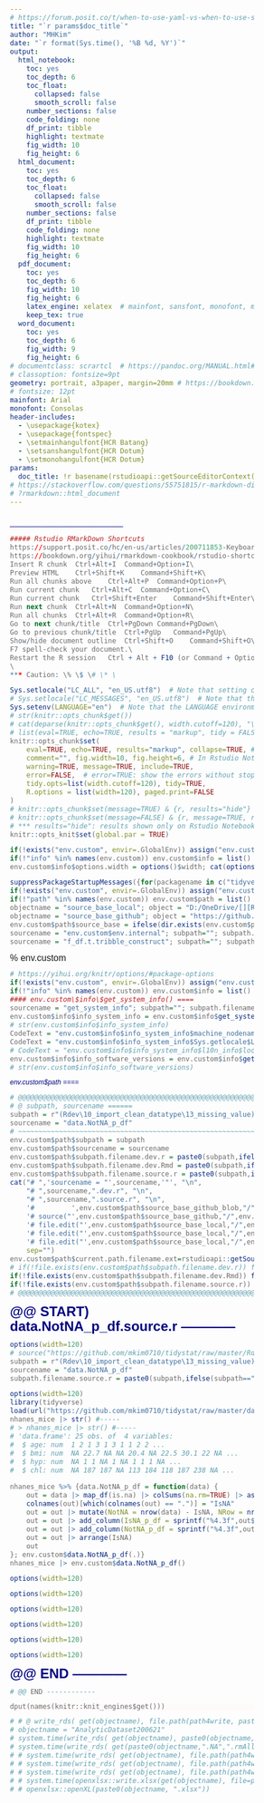 ```yaml
---
# https://forum.posit.co/t/when-to-use-yaml-vs-when-to-use-setup-code-chunk/56169/
title: "`r params$doc_title`"
author: "MHKim"
date: "`r format(Sys.time(), '%B %d, %Y')`"
output:
  html_notebook:  
    toc: yes
    toc_depth: 6
    toc_float:
      collapsed: false
      smooth_scroll: false
    number_sections: false
    code_folding: none
    df_print: tibble
    highlight: textmate
    fig_width: 10
    fig_height: 6
  html_document:
    toc: yes
    toc_depth: 6
    toc_float:
      collapsed: false
      smooth_scroll: false
    number_sections: false
    df_print: tibble
    code_folding: none
    highlight: textmate
    fig_width: 10
    fig_height: 6
  pdf_document: 
    toc: yes
    toc_depth: 6
    fig_width: 10
    fig_height: 6
    latex_engine: xelatex  # mainfont, sansfont, monofont, mathfont works only with xelatex and lualatex, but not pdflatex
    keep_tex: true
  word_document:
    toc: yes
    toc_depth: 6
    fig_width: 9
    fig_height: 6
# documentclass: scrartcl  # https://pandoc.org/MANUAL.html#variables-for-latex
# classoption: fontsize=9pt 
geometry: portrait, a3paper, margin=20mm # https://bookdown.org/yihui/rmarkdown/pdf-document.html#latex-options
# fontsize: 12pt
mainfont: Arial
monofont: Consolas
header-includes: 
  - \usepackage{kotex}
  - \usepackage{fontspec}
  - \setmainhangulfont{HCR Batang}
  - \setsanshangulfont{HCR Dotum}
  - \setmonohangulfont{HCR Dotum}
params:
  doc_title: !r basename(rstudioapi::getSourceEditorContext()$path)
# https://stackoverflow.com/questions/55751815/r-markdown-difference-between-parameters-and-variables
# ?rmarkdown::html_document
---
```

<!-- https://stackoverflow.com/questions/28480625/r-knitr-markown-setting-html-page-width -->
<style type="text/css">
.main-content, .toc {max-width: 785px; margin: 0 auto; font-size: 1rem;} /* A4: 21cm x 29.7cm = 8.27in x 11.69in; 8.27in x 96px/in ≈ 793px */
html { font-size: 12px; }
body { font-size: 12px; font-family: 'Arial', 'Helvetica', sans-serif; }
h1.title { font-size: 28px; font-family: 'Arial', 'Helvetica', sans-serif; line-height: 1.1; margin-top: 14px; margin-bottom: 0; color: Navy; }
h1 { font-size: 24px; font-family: 'Arial', 'Helvetica', sans-serif; line-height: 1.1; margin-top: 12px; margin-bottom: 0; color: Navy; }
h2 { font-size: 21px; font-family: 'Arial', 'Helvetica', sans-serif; line-height: 1.1; margin-top: 11px; margin-bottom: 0; color: Navy; }
h3 { font-size: 18px; font-family: 'Arial', 'Helvetica', sans-serif; line-height: 1.1; margin-top: 9px; margin-bottom: 0; color: Navy; }
h4 { font-size: 16px; font-family: 'Arial', 'Helvetica', sans-serif; line-height: 1.1; margin-top: 8px; margin-bottom: 0; color: Navy; }
h5 { font-size: 14px; font-family: 'Arial', 'Helvetica', sans-serif; line-height: 1.1; margin-top: 7px; margin-bottom: 0; color: Navy; }
h6 { font-size: 12px; font-family: 'Arial', 'Helvetica', sans-serif; line-height: 1.1; margin-top: 6px; margin-bottom: 0; color: Navy; }
table, td, th, figure, figcaption { font-size: 10px; font-family: 'Arial', 'Helvetica', sans-serif; line-height: 1.1; margin-top: 5px; margin-bottom: 0; }
code { font-size: 12px; font-family: 'Cascadia Code SemiBold', Consolas, 'Source Code Pro', monospace; line-height: 1.1; margin-top: 6px; margin-bottom: 0; color: DimGray; background-color: Snow; }
pre { font-size: 12px; font-family: 'Cascadia Code SemiBold', Consolas, 'Source Code Pro', monospace; line-height: 1.1; margin-top: 7px; margin-bottom: 0; color: DimGray; background-color: Snow; }
</style>

<!-- font-size: 0.9em; /* 90% of inherited font size */ -->

<!-- Body text (body): The default font size is typically 16 pixels. -->
<!-- Paragraphs (p): Inherit the body's font size, so also typically 16 pixels. -->
<!-- List items (li): Inherit the body's font size, generally 16 pixels. -->
<!-- Headings (h1 to h6): The default sizes decrease with each level. For example: -->
<!-- h1: Typically around 32 pixels. -->
<!-- h2: Often around 24 pixels. -->
<!-- h3: Commonly around 18.72 pixels. -->
<!-- h4: Usually about 16 pixels. -->
<!-- h5: Generally around 13.28 pixels. -->
<!-- h6: Often about 10.72 pixels. -->
<!-- Blockquotes (blockquote): Usually inherit the body's font size, around 16 pixels. -->
<!-- Tables (table), table cells (td, th): Typically inherit the body's font size, so around 16 pixels. -->
<!-- Figures (figure) and figure captions (figcaption): Generally inherit the body's font size, so about 16 pixels. -->
<!-- 1: Approximately 8 pixels. -->
<!-- 2: Approximately 10 pixels. -->
<!-- 3: Approximately 12 pixels (this was often considered the default size). -->
<!-- 4: Approximately 14 pixels. -->
<!-- 5: Approximately 18 pixels. -->
<!-- 6: Approximately 24 pixels. -->
# _______________
```r
##### Rstudio RMarkDown Shortcuts
https://support.posit.co/hc/en-us/articles/200711853-Keyboard-Shortcuts-in-the-RStudio-IDE  
https://bookdown.org/yihui/rmarkdown-cookbook/rstudio-shortcuts.html  
Insert R chunk	Ctrl+Alt+I	Command+Option+I\
Preview HTML	Ctrl+Shift+K	Command+Shift+K\
Run all chunks above	Ctrl+Alt+P	Command+Option+P\
Run current chunk	Ctrl+Alt+C	Command+Option+C\
Run current chunk	Ctrl+Shift+Enter	Command+Shift+Enter\
Run next chunk	Ctrl+Alt+N	Command+Option+N\
Run all chunks	Ctrl+Alt+R	Command+Option+R\
Go to next chunk/title	Ctrl+PgDown	Command+PgDown\
Go to previous chunk/title	Ctrl+PgUp	Command+PgUp\
Show/hide document outline	Ctrl+Shift+O	Command+Shift+O\
F7 spell-check your document.\
Restart the R session   Ctrl + Alt + F10 (or Command + Option + F10 on macOS).\
\
*** Caution: \% \$ \# \* \
```


```r
Sys.setlocale("LC_ALL", "en_US.utf8")  # Note that setting category "LC_ALL" sets only categories "LC_COLLATE", "LC_CTYPE", "LC_MONETARY" and "LC_TIME".
# Sys.setlocale("LC_MESSAGES", "en_US.utf8")  # Note that the LANGUAGE environment variable has precedence over "LC_MESSAGES" in selecting the language for message translation on most R platforms.  # LC_MESSAGES does not exist in Windows
Sys.setenv(LANGUAGE="en")  # Note that the LANGUAGE environment variable has precedence over "LC_MESSAGES" in selecting the language for message translation on most R platforms.
# str(knitr::opts_chunk$get())
# cat(deparse(knitr::opts_chunk$get(), width.cutoff=120), "\n", sep="")
# list(eval=TRUE, echo=TRUE, results = "markup", tidy = FALSE, tidy.opts = NULL, collapse = FALSE, prompt = FALSE, comment = "##",     highlight = TRUE, size = "normalsize", background = "#F7F7F7", strip.white = structure(TRUE, class = "AsIs"), cache = FALSE,     cache.path = "cache/", cache.vars = NULL, cache.lazy = TRUE, dependson = NULL, autodep = FALSE, cache.rebuild = FALSE,     fig.keep = "high", fig.show = "asis", fig.align = "default", fig.path = "figure/", dev = NULL, dev.args = NULL, dpi = 72,     fig.ext = NULL, fig.width=7, fig.height=7, fig.env = "figure", fig.cap = NULL, fig.scap = NULL, fig.lp = "fig:",     fig.subcap = NULL, fig.pos = "", out.width=NULL, out.height=NULL, out.extra = NULL, fig.retina = 1, external = TRUE,     sanitize = FALSE, interval = 1, aniopts = "controls,loop", warning = TRUE, error = TRUE, message = TRUE, render = NULL,     ref.label = NULL, child = NULL, engine = "R", split = FALSE, include = TRUE, purl = TRUE)
knitr::opts_chunk$set(
    eval=TRUE, echo=TRUE, results="markup", collapse=TRUE, # In Rstudio Notebook Source Pane & nb.HTML, results="hold" does not work
    comment="", fig.width=10, fig.height=6, # In Rstudio Notebook Source Pane & nb.HTML, comment="##" does not work?
    warning=TRUE, message=TRUE, include=TRUE, 
    error=FALSE,  # error=TRUE: show the errors without stopping R; error=FALSE: stop on error
    tidy.opts=list(width.cutoff=120), tidy=TRUE, 
    R.options = list(width=120), paged.print=FALSE
) 
# knitr::opts_chunk$set(message=TRUE) & {r, results="hide"} -> message shown in Rstudio Notebook Source Pane & knitted HTML, but not in Preview nb.HTML?!
# knitr::opts_chunk$set(message=FALSE) & {r, message=TRUE, results="hide"} -> message shown in Rstudio Notebook Source Pane & knitted HTML, but not in Preview nb.HTML?!
# *** results="hide": results shown only on Rstudio Notebook Source Pane, but not in nb.HTML nor knitted HTML
knitr::opts_knit$set(global.par = TRUE)
```


```r
if(!exists("env.custom", envir=.GlobalEnv)) assign("env.custom", new.env(), envir=.GlobalEnv)
if(!"info" %in% names(env.custom)) env.custom$info = list()
env.custom$info$options.width = options()$width; cat(options()$width, "\n", sep="")
```


```r
suppressPackageStartupMessages({for(packagename in c("tidyverse","formatR")){if(!require(packagename,character.only=TRUE))install.packages(packagename) else library(packagename,character.only=TRUE)}});cat("\n");
if(!exists("env.custom", envir=.GlobalEnv)) assign("env.custom", new.env(), envir=.GlobalEnv)
if(!"path" %in% names(env.custom)) env.custom$path = list()
objectname = "source_base_local"; object = "D:/OneDrive/[][Rproject]/github_tidystat"; if(!objectname %in% names(env.custom$path)) {env.custom$path[[objectname]] = object};
objectname = "source_base_github"; object = "https://github.com/mkim0710/tidystat/raw/master"; if(!objectname %in% names(env.custom$path)) {env.custom$path[[objectname]] = object};
env.custom$path$source_base = ifelse(dir.exists(env.custom$path$source_base_local), env.custom$path$source_base_local, env.custom$path$source_base_github)  
sourcename = "env.custom$env.internal"; subpath=""; subpath.filename.source.r = paste0(subpath,ifelse(subpath=="","","/"),sourcename,".source.r"); suppressPackageStartupMessages(source( file.path(env.custom$path$source_base,subpath.filename.source.r) ))
sourcename = "f_df.t.tribble_construct"; subpath=""; subpath.filename.source.r = paste0(subpath,ifelse(subpath=="","","/"),sourcename,".source.r"); suppressPackageStartupMessages(source( file.path(env.custom$path$source_base,subpath.filename.source.r) ))
```

<font size="3">\% env.custom</font>\

```r
# https://yihui.org/knitr/options/#package-options
if(!exists("env.custom", envir=.GlobalEnv)) assign("env.custom", new.env(), envir=.GlobalEnv)
if(!"info" %in% names(env.custom)) env.custom$info = list()
#### env.custom\$info\$get_system_info() ====
sourcename = "get_system_info"; subpath=""; subpath.filename.source.r = paste0(subpath,ifelse(subpath=="","","/"),sourcename,".source.r"); suppressPackageStartupMessages(source( file.path(env.custom$path$source_base,subpath.filename.source.r) ))
env.custom$info$info_system_info = env.custom$info$get_system_info()
# str(env.custom$info$info_system_info)
CodeText = "env.custom$info$info_system_info$machine_nodename"; cat(CodeText, ' = "', eval(parse(text=CodeText)), '"', "\n", sep="")
CodeText = "env.custom$info$info_system_info$Sys.getlocale$LC_COLLATE"; cat(CodeText, ' = "', eval(parse(text=CodeText)), '"', "\n", sep="")
# CodeText = "env.custom$info$info_system_info$l10n_info$localization_UTF8"; cat(CodeText, ' = "', eval(parse(text=CodeText)), '"', "\n", sep="")
env.custom$info$info_software_versions = env.custom$info$get_software_versions(library_names = c("tidyverse", "dplyr", "ggplot2", "purrr", "stringr", "datapasta","openxlsx"))
# str(env.custom$info$info_software_versions)
```


###### env.custom\$path ====
```r
# @@@@@@@@@@@@@@@@@@@@@@@@@@@@@@@@@@@@@@@@@@@@@@@@@@@@@@@@@@@@@@@@@@@@@@@@@@@@@@@@
# @ subpath, sourcename ======
subpath = r"(Rdev\10_import_clean_datatype\13_missing_value)" |> str_replace_all("\\\\","/")  # Using Raw Strings in R 4.0.0 and Later: The raw string literal, denoted by r"(...)", will not process \ as an escape character.
sourcename = "data.NotNA_p_df"
# ~~~~~~~~~~~~~~~~~~~~~~~~~~~~~~~~~~~~~~~~~~~~~~~~~~~~~~~~~~~~~~~~~~~~~~~~~~~~~~~~
env.custom$path$subpath = subpath
env.custom$path$sourcename = sourcename
env.custom$path$subpath.filename.dev.r = paste0(subpath,ifelse(subpath=="","","/"),sourcename,".dev.r")
env.custom$path$subpath.filename.dev.Rmd = paste0(subpath,ifelse(subpath=="","","/"),sourcename,".dev.Rmd")
env.custom$path$subpath.filename.source.r = paste0(subpath,ifelse(subpath=="","","/"),sourcename,".source.r")
cat("# ",'sourcename = "',sourcename,'"', "\n",
    "# ",sourcename,".dev.r", "\n",
    "# ",sourcename,".source.r", "\n",
    '#         ',env.custom$path$source_base_github_blob,"/",env.custom$path$subpath.filename.dev.r, "\n",
    '# source("',env.custom$path$source_base_github,"/",env.custom$path$subpath.filename.source.r,'")', "\n",
    '# file.edit("',env.custom$path$source_base_local,"/",env.custom$path$subpath.filename.dev.r,'")', "\n",
    '# file.edit("',env.custom$path$source_base_local,"/",env.custom$path$subpath.filename.dev.Rmd,'")', "\n",
    '# file.edit("',env.custom$path$source_base_local,"/",env.custom$path$subpath.filename.source.r,'")', "\n",
    sep="")
env.custom$path$current.path.filename.ext=rstudioapi::getSourceEditorContext()$path 
# if(!file.exists(env.custom$path$subpath.filename.dev.r)) file.copy(from=file.path(env.custom$path$source_base, "rstudio-prefs", "templates", "default.R"),to=env.custom$path$subpath.filename.dev.r); file.edit(env.custom$path$current.path.filename.ext);
if(!file.exists(env.custom$path$subpath.filename.dev.Rmd)) file.copy(from=file.path(env.custom$path$source_base, "rstudio-prefs", "templates", "templates-00env.custom.minimum.Rmd"),to=env.custom$path$subpath.filename.dev.Rmd); file.edit(env.custom$path$subpath.filename.dev.Rmd); file.edit(env.custom$path$current.path.filename.ext);
if(!file.exists(env.custom$path$subpath.filename.source.r)) file.copy(from=file.path(env.custom$path$source_base, "rstudio-prefs", "templates", "default.R"),to=env.custom$path$subpath.filename.dev.r); file.edit(env.custom$path$subpath.filename.source.r); file.edit(env.custom$path$current.path.filename.ext);
# @@@@@@@@@@@@@@@@@@@@@@@@@@@@@@@@@@@@@@@@@@@@@@@@@@@@@@@@@@@@@@@@@@@@@@@@@@@@@@@@
```


# @@ START) data.NotNA_p_df.source.r ------------
```r
options(width=120)
# source("https://github.com/mkim0710/tidystat/raw/master/Rdev/10_import_clean_datatype/13_missing_value/data.NotNA_p_df.source.r")
subpath = r"(Rdev\10_import_clean_datatype\13_missing_value)" |> str_replace_all("\\\\","/")  # Using Raw Strings in R 4.0.0 and Later: The raw string literal, denoted by r"(...)", will not process \ as an escape character.
sourcename = "data.NotNA_p_df"
subpath.filename.source.r = paste0(subpath,ifelse(subpath=="","","/"),sourcename,".source.r"); suppressPackageStartupMessages(source( file.path(env.custom$path$source_base,subpath.filename.source.r) ))
```


```r
options(width=120)
library(tidyverse)
load(url("https://github.com/mkim0710/tidystat/raw/master/data/library_mice_nhanes_mice.rda"))
nhanes_mice |> str() #-----
# > nhanes_mice |> str() #-----
# 'data.frame':	25 obs. of  4 variables:
#  $ age: num  1 2 1 3 1 3 1 1 2 2 ...
#  $ bmi: num  NA 22.7 NA NA 20.4 NA 22.5 30.1 22 NA ...
#  $ hyp: num  NA 1 1 NA 1 NA 1 1 1 NA ...
#  $ chl: num  NA 187 187 NA 113 184 118 187 238 NA ...

nhanes_mice %>% {data.NotNA_p_df = function(data) {
    out = data |> map_df(is.na) |> colSums(na.rm=TRUE) |> as.data.frame() |> rownames_to_column() |> rename(varname = rowname) |> rownames_to_column() |> rename(RowNum = rowname)
    colnames(out)[which(colnames(out) == ".")] = "IsNA"
    out = out |> mutate(NotNA = nrow(data) - IsNA, NRow = nrow(data))
    out = out |> add_column(IsNA_p_df = sprintf("%4.3f",out$IsNA/out$NRow), .after = "IsNA")
    out = out |> add_column(NotNA_p_df = sprintf("%4.3f",out$NotNA/out$NRow), .after = "NotNA")
    out = out |> arrange(IsNA)
    out
}; env.custom$data.NotNA_p_df(.)}
nhanes_mice |> env.custom$data.NotNA_p_df()
```


```r
options(width=120)

```


```r
options(width=120)

```


```r
options(width=120)

```


```r
options(width=120)

```


```r
options(width=120)

```


```r
options(width=120)

```


# @@ END ------------
```r
# @@ END ------------

```


```comment
dput(names(knitr::knit_engines$get()))
```


```r
# # @ write_rds( get(objectname), file.path(path4write, paste0(objectname,".rds"))) -----
# objectname = "AnalyticDataset200621"
# system.time(write_rds( get(objectname), paste0(objectname,".rds") ))
# system.time(write_rds( get(paste0(objectname,".NA",".rmAllNA",".fct")), paste0(objectname,".NA",".rmAllNA",".fct",".rds") ))
# # system.time(write_rds( get(objectname), file.path(path4write, paste0(objectname,".rds"))))
# # system.time(write_rds( get(objectname), file.path(path4write, paste0(objectname,".rds")), compress = "gz" ))
# # system.time(write_rds( get(objectname), file.path(path4write, paste0(objectname, ".rds", "")), compress = "xz", compression = 9 ))
# # system.time(openxlsx::write.xlsx(get(objectname), file=paste0(objectname,".xlsx"), asTable=TRUE, withFilter=TRUE))
# # openxlsx::openXL(paste0(objectname, ".xlsx"))
```


